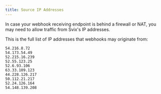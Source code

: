 ```yaml
---
title: Source IP Addresses
---
```


In case your webhook receiving endpoint is behind a firewall or NAT, you may need to allow traffic from Svix's IP addresses.

This is the full list of IP addresses that webhooks may originate from:

```
54.216.8.72
54.173.54.49
52.215.16.239
52.55.123.25
52.6.93.106
63.33.109.123
44.228.126.217
50.112.21.217
52.24.126.164
54.148.139.208
```
